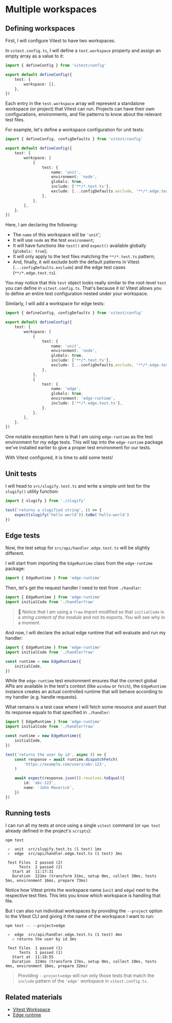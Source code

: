 # Multiple workspaces

<EpicVideo url="https://www.epicweb.dev/workshops/advanced-vitest-patterns/setup/01-02-problem/solution" />

## Defining workspaces

First, I will configure Vitest to have two workspaces.

In `vitest.config.ts`, I will define a `test.workspace` property and assign an empty array as a value to it:

```ts filename=vitest.config.ts add=4-6
import { defineConfig } from 'vitest/config'

export default defineConfig({
	test: {
		workspace: [],
	},
})
```

Each entry in the `test.workspace` array will represent a standalone workspace (or project) that Vitest can run. Projects can have their own configurations, environments, and file patterns to know about the relevant test files.

For example, let's define a workspace configuration for unit tests:

```ts filename=vitest.config.ts highlight=1 add=6-14
import { defineConfig, configDefaults } from 'vitest/config'

export default defineConfig({
	test: {
		workspace: [
			{
				test: {
					name: 'unit',
					environment: 'node',
					globals: true,
					include: ['**/*.test.ts'],
					exclude: [...configDefaults.exclude, '**/*.edge.test.ts'],
				},
			},
		],
	},
})
```

Here, I am declaring the following:

- The `name` of this workspace will be `'unit`';
- It will use `node` as the test `environment`;
- It will have functions like `test()` and `expect()` available globally (`globals: true`);
- It will only apply to the test files matching the `**/*.test.ts` pattern;
- And, finally, it will exclude both the default patterns in Vitest (`...configDefaults.exclude`) and the edge test cases (`**/*.edge.test.ts`).

<callout-success>You may notice that this `test` object looks really similar to the root-level `test` you can define in `vitest.config.ts`. That's because it is! Vitest allows you to define an entire test configuration nested under your workspace.</callout-success>

Similarly, I will add a workspace for edge tests:

```ts filename=vitest.config.ts add=15-22
import { defineConfig, configDefaults } from 'vitest/config'

export default defineConfig({
	test: {
		workspace: [
			{
				test: {
					name: 'unit',
					environment: 'node',
					globals: true,
					include: ['**/*.test.ts'],
					exclude: [...configDefaults.exclude, '**/*.edge.test.ts'],
				},
			},
			{
				test: {
					name: 'edge',
					globals: true,
					environment: 'edge-runtime',
					include: ['**/*.edge.test.ts'],
				},
			},
		],
	},
})
```

One notable exception here is that I am using `edge-runtime` as the test environment for my edge tests. This will tap into the `edge-runtime` package we've installed earlier to give a proper test environment for our tests.

With Vitest configured, it is time to add some tests!

## Unit tests

I will head to `src/slugify.test.ts` and write a simple unit test for the `slugify()` utility function:

```ts filename=src/slugify.test.ts add=3-5
import { slugify } from './slugify'

test('returns a slugified string', () => {
	expect(slugify('hello world')).toBe('hello-world')
})
```

## Edge tests

Now, the test setup for `src/api/handler.edge.test.ts` will be slightly different.

I will start from importing the `EdgeRuntime` class from the `edge-runtime` package:

```ts filename=src/api/handler.edge.test.ts add=1
import { EdgeRuntime } from 'edge-runtime'
```

Then, let's get the request handler I need to test from `./handler`:

```ts filename=src/api/handler.edge.test.ts add=2
import { EdgeRuntime } from 'edge-runtime'
import initialCode from './handler?raw'
```

> 🦉 Notice that I am using a `?raw` import modified so that `initialCode` is a _string content of the module_ and not its exports. You will see why in a moment.

And now, I will declare the actual edge runtime that will evaluate and run my handler:

```ts filename=src/api/handler.edge.test.ts add=4-6
import { EdgeRuntime } from 'edge-runtime'
import initialCode from './handler?raw'

const runtime = new EdgeRuntime({
	initialCode,
})
```

<callout-info>While the `edge-runtime` test environment ensures that the correct global APIs are available in the test's context (like `window` or `fetch`), the `EdgeRuntime` instance creates an actual controlled runtime that will behave according to my handler (e.g. handle requests).</callout-info>

What remains is a test case where I will fetch some resource and assert that its response equals to that specified in `./handler`:

```ts filename=src/api/handler.edge.test.ts add=8-17
import { EdgeRuntime } from 'edge-runtime'
import initialCode from './handler?raw'

const runtime = new EdgeRuntime({
	initialCode,
})

test('returns the user by id', async () => {
	const response = await runtime.dispatchFetch(
		'https://example.com/users/abc-123',
	)

	await expect(response.json()).resolves.toEqual({
		id: 'abc-123',
		name: 'John Maverick',
	})
})
```

## Running tests

I can run all my tests at once using a single `vitest` command (or `npm test` already defined in the project's `scripts`):

```
npm test

 ✓  unit  src/slugify.test.ts (1 test) 1ms
 ✓  edge  src/api/handler.edge.test.ts (1 test) 3ms

 Test Files  2 passed (2)
      Tests  2 passed (2)
   Start at  11:17:31
   Duration  221ms (transform 31ms, setup 0ms, collect 30ms, tests 5ms, environment 16ms, prepare 73ms)
```

<callout-success>Notice how Vitest prints the workspace name (`unit` and `edge`) next to the respective test files. This lets you know which workspace is handling that file.</callout-success>

But I can also run individual workspaces by providing the `--project` option to the Vitest CLI and giving it the name of the workspace I want to run:

```
npm test -- --project=edge

 ✓  edge  src/api/handler.edge.test.ts (1 test) 4ms
   ✓ returns the user by id 3ms

 Test Files  1 passed (1)
      Tests  1 passed (1)
   Start at  11:18:55
   Duration  224ms (transform 17ms, setup 0ms, collect 19ms, tests 4ms, environment 16ms, prepare 32ms)
```

> Providing `--project=edge` will run only those tests that match the `include` pattern of the `'edge'` workspace in `vitest.config.ts`.

## Related materials

- [Vitest Workspace](https://vitest.dev/guide/workspace.html)
- [Edge runtime](https://edge-runtime.vercel.app/)
